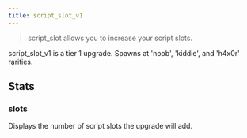 ```yaml
---
title: script_slot_v1
---
```


> script_slot allows you to increase your script slots.

script_slot_v1 is a tier 1 upgrade. Spawns at 'noob', 'kiddie', and 'h4x0r' rarities.

## Stats

### slots

Displays the number of script slots the upgrade will add.
